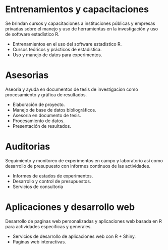 # Entrenamientos y capacitaciones  

Se brindan cursos y capacitaciones a instituciones públicas y empresas privadas sobre el manejo y uso de herramientas en la investigación y uso de software estadístico R.

  - Entrenamientos en el uso del software estadistico R.
  - Cursos teóricos y prácticos de estadistica.
  - Uso y manejo de datos para experimentos.

# Asesorias 

Aseoria y ayuda en documentos de tesis de investigacion como procesamiento y gráfica de resultados.

  - Elaboración de proyecto.
  - Manejo de base de datos bibliográficos.
  - Asesoria en documento de tesis.
  - Procesamiento de datos.
  - Presentación de resultados.
  
# Auditorias

Seguimiento y monitoreo de experimentos en campo y laboratorio así como desarrollo de presupuesto con informes continuos de las actividades.

  - Informes de estados de experimentos.
  - Desarrollo y control de presupuestos.
  - Servicios de consultoria
  
# Aplicaciones y desarrollo web

Desarrollo de paginas web personalizadas y aplicaciones web basada en R para actividades especificas y generales.   

  - Servicios de desarrollo de aplicaciones web con R + Shiny.
  - Paginas web interactivas.
